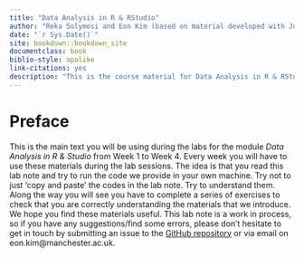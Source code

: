 ```yaml
--- 
title: "Data Analysis in R & RStudio"
author: "Reka Solymosi and Eon Kim (based on material developed with Juanjo Medina)"
date: "`r Sys.Date()`"
site: bookdown::bookdown_site
documentclass: book
biblio-style: apalike
link-citations: yes
description: "This is the course material for Data Analysis in R & RStudio."
---
```


# Preface {-}

This is the main text you will be using during the labs for the module *Data Analysis in R & Studio* from Week 1 to Week 4. Every week you will have to use these materials during the lab sessions. The idea is that you read this lab note and try to run the code we provide in your own machine. Try not to just 'copy and paste' the codes in the lab note. Try to understand them. Along the way you will see you have to complete a series of exercises to check that you are correctly understanding the materials that we introduce. We hope you find these materials useful. This lab note is a work in process, so if you have any suggestions/find some errors, please don't hesitate to get in touch by submitting an issue to the [GitHub repository](https://github.com/eonk/dar_book) or via email on eon.kim@manchester.ac.uk.